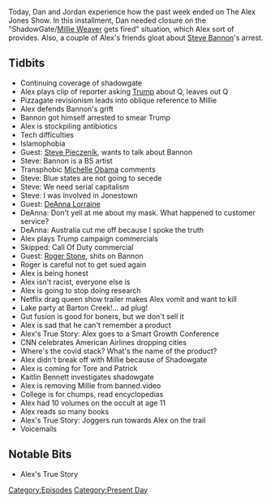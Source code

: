 {{DEFAULTSORT:
    #_EPISODE_0473:August 20-21, 2020
}}{{Episode
    | title             = August 20-21, 2020
    | caption           = Listen to this episode on [https://knowledgefight.libsyn.com/473-august-20-21-2020 Libsyn] [https://open.spotify.com/episode/1t6122lojiL2bEptzkyrFd Spotify], Read the [[Transcript/473: August 20-21, 2020|Unofficial Transcript]]
    | episodeNumber     = 473
    | length            = 01:49:53
    | airDate           = August 24, 2020
    | coverageStartDate = August 20, 2020
    | coverageEndDate   = August 21, 2020
    | episodeType       = [[:Category:Present Day|Present Day]]
    | appearance        = [[Millie Weaver]], [[Steve Bannon]], [[Steve Pieczenik]], [[DeAnna Lorraine]], [[Tore]], [[Kaitlin Bennett]]
    | oocDrop           = Cherry pie don't come out that ass
    | previousEpisode   = [[472: August 17-19, 2020]]
    | nextEpisode       = [[474: June 6, 2016]]
}}

{{Stub}}

Today, Dan and Jordan experience how the past week ended on The Alex Jones Show. In this installment, Dan needed closure on the "ShadowGate/[[Millie Weaver]] gets fired" situation, which Alex sort of provides. Also, a couple of Alex's friends gloat about [[Steve Bannon]]'s arrest.

==Tidbits==

*Continuing coverage of shadowgate
*Alex plays clip of reporter asking [[Donald Trump|Trump]] about Q, leaves out Q
*Pizzagate revisionism leads into oblique reference to Millie
*Alex defends Bannon's grift
*Bannon got himself arrested to smear Trump
*Alex is stockpiling antibiotics
*Tech difficulties
*Islamophobia
*Guest: [[Steve Pieczenik]], wants to talk about Bannon
*Steve: Bannon is a BS artist
*Transphobic [[Michelle Obama]] comments
*Steve: Blue states are not going to secede
*Steve: We need serial capitalism
*Steve: I was involved in Jonestown
*Guest: [[DeAnna Lorraine]]
*DeAnna: Don't yell at me about my mask. What happened to customer service?
*DeAnna: Australia cut me off because I spoke the truth
*Alex plays Trump campaign commercials
*Skipped: Call Of Duty commercial
*Guest: [[Roger Stone]], shits on Bannon
*Roger is careful not to get sued again
*Alex is being honest
*Alex isn't racist, everyone else is
*Alex is going to stop doing research
*Netflix drag queen show trailer makes Alex vomit and want to kill
*Lake party at Barton Creek!... ad plug!
*Gut fusion is good for boners, but we don't sell it
*Alex is sad that he can't remember a product
*Alex's True Story: Alex goes to a Smart Growth Conference
*CNN celebrates American Airlines dropping cities
*Where's the covid stack? What's the name of the product?
*Alex didn't break off with Millie because of Shadowgate
*Alex is coming for Tore and Patrick
*Kaitlin Bennett investigates shadowgate
*Alex is removing Millie from banned.video
*College is for chumps, read encyclopedias
*Alex had 10 volumes on the occult at age 11
*Alex reads so many books
*Alex's True Story: Joggers run towards Alex on the trail
*Voicemails

==Notable Bits==

*Alex's True Story

[[Category:Episodes]]
[[Category:Present Day]]
